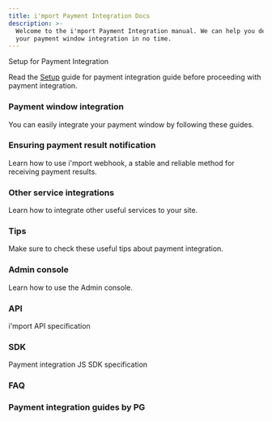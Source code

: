 ```yaml
---
title: i'mport Payment Integration Docs
description: >-
  Welcome to the i'mport Payment Integration manual. We can help you develop
  your payment window integration in no time.
---
```



<Hint style="info">
  Setup for Payment Integration

  Read the [Setup](ready/) guide for payment integration guide before proceeding with payment integration.
</Hint>

### Payment window integration

You can easily integrate your payment window by following these guides.

<ContentRef slug="/en/auth/guide/readme" />

<ContentRef slug="/en/auth/guide-1/readme" />

<ContentRef slug="/en/auth/guide-2/readme" />

### Ensuring payment result notification

Learn how to use i'mport webhook, a stable and reliable method for receiving payment results.

<ContentRef slug="/en/result/webhook" />

### Other service integrations

Learn how to integrate other useful services to your site.

<ContentRef slug="/en/etc/phone/readme" />

<ContentRef slug="/en/etc/all/readme" />

<ContentRef slug="/en/etc/credit-auth/readme" />

<ContentRef slug="/en/etc/url" />

<ContentRef slug="/en/etc/budget" />

### Tips

Make sure to check these useful tips about payment integration.

<ContentRef slug="/en/tips/tax" />

<ContentRef slug="/en/tips/chk" />

<ContentRef slug="/en/tips/confirm-process" />

<ContentRef slug="/en/tips/flow" />

<ContentRef slug="/en/tips/agency-and-tier" />

<ContentRef slug="/en/tips/billing-key-issuance-by-pg" />

<ContentRef slug="/en/tips/bank-codes-by-pg" />

### Admin console

Learn how to use the Admin console.

<ContentRef slug="/en/console/pg" />

### API

i'mport API specification

<ContentRef slug="/en/api/rest-api-access-token" />

### SDK

Payment integration JS SDK specification

<ContentRef slug="/en/sdk/javascript-sdk/readme" />

### FAQ

<ContentRef slug="/en/faq/undefined" />

### **Payment integration guides by PG**

<ContentRef slug="/en/payment-integration-by-pg/payment-gateways/readme" />

<ContentRef slug="/en/payment-integration-by-pg/simple/readme" />
